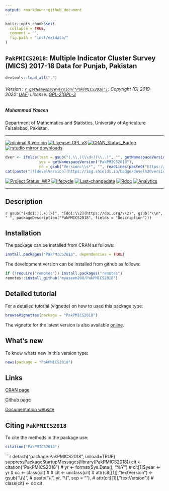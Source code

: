 ```yaml
---
output: rmarkdown::github_document
---
```


```r
knitr::opts_chunk$set(
  collapse = TRUE,
  comment = "",
  fig.path = "inst/extdata/"
)
```

## `PakPMICS2018`: Multiple Indicator Cluster Survey (MICS) 2017-18 Data for Punjab, Pakistan

```r
devtools::load_all(".")
```

###### Version : [`r getNamespaceVersion("PakPMICS2018")`](https://myaseen208.github.io/PakPMICS2018/); Copyright (C) 2019-2020: [UAF](http://uaf.edu.pk//); License: [GPL-2|GPL-3](https://www.r-project.org/Licenses/)


##### *Muhammad Yaseen*

Department of Mathematics and Statistics, University of Agriculture Faisalabad, Pakistan.

***

[![minimal R version](https://img.shields.io/badge/R>%3D-3.5.0-6666ff.svg)](https://cran.r-project.org/)
[![License: GPL v3](https://img.shields.io/badge/License-GPL%20v3-blue.svg)](https://www.gnu.org/licenses/gpl-3.0)
[![CRAN_Status_Badge](https://www.r-pkg.org/badges/version-last-release/PakPMICS2018)](https://cran.r-project.org/package=PakPMICS2018)
[![rstudio mirror downloads](https://cranlogs.r-pkg.org/badges/grand-total/PakPMICS2018?color=green)](https://CRAN.R-project.org/package=PakPMICS2018)
<!-- [![packageversion](https://img.shields.io/badge/Package%20version-0.2.3.3-orange.svg)](https://github.com/myaseen208/PakPMICS2018) -->

```r
dver <- ifelse(test = gsub("(.\\.)(\\d+)(\\..)", "", getNamespaceVersion("PakPMICS2018")) != "",
               yes = getNamespaceVersion("PakPMICS2018"),
               no = gsub("Version:\\s*", "", readLines(paste0("https://raw.githubusercontent.com/", "myaseen208/PakPMICS2018", "/master/DESCRIPTION"))[grep("Version:", readLines(paste0("https://raw.githubusercontent.com/", "myaseen208/PakPMICS2018", "/master/DESCRIPTION")))]))
cat(paste("[![develVersion](https://img.shields.io/badge/devel%20version-", dver, "-orange.svg)](https://github.com/myaseen208/PakPMICS2018)", sep = ""))
```

<!-- [![GitHub Download Count](https://github-basic-badges.herokuapp.com/downloads/myaseen208/PakPMICS2018/total.svg)] -->
[![Project Status: WIP](http://www.repostatus.org/badges/latest/inactive.svg)](http://www.repostatus.org/#inactive)
[![lifecycle](https://img.shields.io/badge/lifecycle-stable-brightgreen.svg)](https://www.tidyverse.org/lifecycle/#stable)
[![Last-changedate](https://img.shields.io/badge/last%20change-`r gsub('-', '--', Sys.Date())`-yellowgreen.svg)](https://github.com/myaseen208/PakPMICS2018)
[![Rdoc](http://www.rdocumentation.org/badges/version/PakPMICS2018)](http://www.rdocumentation.org/packages/PakPMICS2018)
[![Analytics](https://pro-pulsar-193905.appspot.com/UA-116716530-1/welcome-page)](https://github.com/myaseen208/google-analytics-beacon)

***

## Description
`r gsub("(<doi:)(.+)(>)", "[doi:\\2](https://doi.org/\\2)", gsub("\\n", " ", packageDescription("PakPMICS2018", fields = "Description")))`

## Installation
The package can be installed from CRAN as follows:

```r
install.packages("PakPMICS2018", dependencies = TRUE)
```



The development version can be installed from github as follows:

```r
if (!require("remotes")) install.packages("remotes")
remotes::install_github("myaseen208/PakPMICS2018")
```

## Detailed tutorial
For a detailed tutorial (vignette) on how to used this package type:

```r
browseVignettes(package = "PakPMICS2018")
```

The vignette for the latest version is also available [online](https://myaseen208.github.io/PakPMICS2018/articles/IntroPakPMICS2018.html).


## What's new
To know whats new in this version type:

```r
news(package = "PakPMICS2018")
```

## Links

[CRAN page](https://cran.r-project.org/package=PakPMICS2018)

[Github page](https://github.com/myaseen208/PakPMICS2018)

[Documentation website](https://myaseen208.github.io/PakPMICS2018/)



## Citing `PakPMICS2018`
To cite the methods in the package use:

```r
citation("PakPMICS2018")
```

```r
detach("package:PakPMICS2018", unload=TRUE)
suppressPackageStartupMessages(library(PakPMICS2018))
cit <- citation("PakPMICS2018")
# yr <- format(Sys.Date(), "%Y")
# cit[1]$year <- yr
# oc <- class(cit)
# 
# cit <- unclass(cit)
# attr(cit[[1]],"textVersion") <- gsub("\\(\\)",
#                                      paste("\\(", yr, "\\)", sep = ""),
#                                      attr(cit[[1]],"textVersion"))
# class(cit) <- oc
cit
